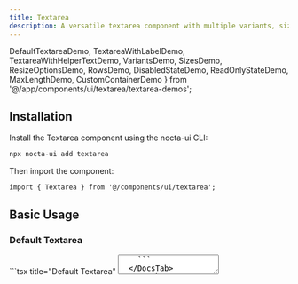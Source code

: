 ```yaml
---
title: Textarea
description: A versatile textarea component with multiple variants, sizes, resize options, and dark mode support
---
```


  DefaultTextareaDemo,
  TextareaWithLabelDemo,
  TextareaWithHelperTextDemo,
  VariantsDemo,
  SizesDemo,
  ResizeOptionsDemo,
  RowsDemo,
  DisabledStateDemo,
  ReadOnlyStateDemo,
  MaxLengthDemo,
  CustomContainerDemo
} from '@/app/components/ui/textarea/textarea-demos';

## Installation

Install the Textarea component using the nocta-ui CLI:

```bash title="Terminal"
npx nocta-ui add textarea
```

Then import the component:

```tsx title="Import"
import { Textarea } from '@/components/ui/textarea';
```

## Basic Usage

### Default Textarea

<DocsTabs defaultValue="preview">
  <DocsTab value="preview" title="Preview">
    <DefaultTextareaDemo />
  </DocsTab>
  <DocsTab value="code" title="Code">
    ```tsx title="Default Textarea"
    <Textarea placeholder="Enter your message..." />
    ```
  </DocsTab>
</DocsTabs>

### Textarea with Label

<DocsTabs defaultValue="preview">
  <DocsTab value="preview" title="Preview">
    <TextareaWithLabelDemo />
  </DocsTab>
  <DocsTab value="code" title="Code">
    ```tsx title="Textarea with Label"
    <Textarea 
      label="Message" 
      placeholder="Type your message here..."
    />
    ```
  </DocsTab>
</DocsTabs>

### Textarea with Helper Text

<DocsTabs defaultValue="preview">
  <DocsTab value="preview" title="Preview">
    <TextareaWithHelperTextDemo />
  </DocsTab>
  <DocsTab value="code" title="Code">
    ```tsx title="Textarea with Helper Text"
    <Textarea 
      label="Description" 
      placeholder="Describe your project..."
      helperText="Provide a detailed description of your project goals and requirements"
    />
    ```
  </DocsTab>
</DocsTabs>

## Variants

The Textarea component supports three variants: `default`, `error`, and `success`.

<DocsTabs defaultValue="preview">
  <DocsTab value="preview" title="Preview">
    <VariantsDemo />
  </DocsTab>
  <DocsTab value="code" title="Code">
    ```tsx title="Textarea Variants"
    <Textarea 
      label="Default Textarea"
      placeholder="Default variant"
      variant="default"
    />
    
    <Textarea 
      label="Error Textarea"
      placeholder="Error variant"
      variant="error"
      errorMessage="Description is required"
    />
    
    <Textarea 
      label="Success Textarea"
      placeholder="Success variant"
      variant="success"
      helperText="Description looks good!"
    />
    ```
  </DocsTab>
</DocsTabs>

## Sizes

Three size options are available: `sm`, `md`, and `lg`. The default size is `md`.

<DocsTabs defaultValue="preview">
  <DocsTab value="preview" title="Preview">
    <SizesDemo />
  </DocsTab>
  <DocsTab value="code" title="Code">
    ```tsx title="Textarea Sizes"
    <Textarea 
      label="Small Textarea"
      placeholder="Small size"
      size="sm"
      rows={3}
    />
    
    <Textarea 
      label="Medium Textarea"
      placeholder="Medium size"
      size="md"
      rows={4}
    />
    
    <Textarea 
      label="Large Textarea"
      placeholder="Large size"
      size="lg"
      rows={5}
    />
    ```
  </DocsTab>
</DocsTabs>

## Resize Options

Control how the textarea can be resized with the `resize` prop.

<DocsTabs defaultValue="preview">
  <DocsTab value="preview" title="Preview">
    <ResizeOptionsDemo />
  </DocsTab>
  <DocsTab value="code" title="Code">
    ```tsx title="Textarea Resize Options"
    <Textarea 
      label="No Resize"
      placeholder="This textarea cannot be resized"
      resize="none"
    />
    
    <Textarea 
      label="Vertical Resize Only"
      placeholder="This textarea can only be resized vertically"
      resize="vertical"
    />
    
    <Textarea 
      label="Horizontal Resize Only"
      placeholder="This textarea can only be resized horizontally"
      resize="horizontal"
    />
    
    <Textarea 
      label="Both Directions"
      placeholder="This textarea can be resized in both directions"
      resize="both"
    />
    ```
  </DocsTab>
</DocsTabs>

## Row Configuration

Adjust the initial height of the textarea using the `rows` prop.

<DocsTabs defaultValue="preview">
  <DocsTab value="preview" title="Preview">
    <RowsDemo />
  </DocsTab>
  <DocsTab value="code" title="Code">
    ```tsx title="Textarea Row Configuration"
    <Textarea 
      label="2 Rows"
      placeholder="Compact textarea with 2 rows"
      rows={2}
    />
    
    <Textarea 
      label="4 Rows (Default)"
      placeholder="Standard textarea with 4 rows"
      rows={4}
    />
    
    <Textarea 
      label="8 Rows"
      placeholder="Large textarea with 8 rows for longer content"
      rows={8}
    />
    ```
  </DocsTab>
</DocsTabs>

## Textarea States

### Disabled State

<DocsTabs defaultValue="preview">
  <DocsTab value="preview" title="Preview">
    <DisabledStateDemo />
  </DocsTab>
  <DocsTab value="code" title="Code">
    ```tsx title="Disabled Textarea State"
    <Textarea 
      label="Disabled Textarea"
      placeholder="This textarea is disabled"
      disabled
    />
    
    <Textarea 
      label="Disabled with Value"
      value="This content cannot be edited"
      disabled
      helperText="This field is disabled"
    />
    ```
  </DocsTab>
</DocsTabs>

### Read-only State

<DocsTabs defaultValue="preview">
  <DocsTab value="preview" title="Preview">
    <ReadOnlyStateDemo />
  </DocsTab>
  <DocsTab value="code" title="Code">
    ```tsx
    <Textarea 
      label="Read Only Textarea"
      value="This content is read-only and cannot be modified."
      readOnly
      helperText="This field is read-only"
    />
    ```
  </DocsTab>
</DocsTabs>

### Character Limit

<DocsTabs defaultValue="preview">
  <DocsTab value="preview" title="Preview">
    <MaxLengthDemo />
  </DocsTab>
  <DocsTab value="code" title="Code">
    ```tsx
    <Textarea 
      label="Limited Character Count"
      placeholder="Type your bio (max 250 characters)..."
      maxLength={250}
      helperText="Maximum 250 characters allowed"
    />
    ```
  </DocsTab>
</DocsTabs>

## Customization

### Custom Container

<DocsTabs defaultValue="preview">
  <DocsTab value="preview" title="Preview">
    <CustomContainerDemo />
  </DocsTab>
  <DocsTab value="code" title="Code">
    ```tsx
    <Textarea 
      containerClassName="max-w-md max-w-md flex flex-col items-center"
      label="Centered Textarea"
      placeholder="This textarea is centered with max width"
      helperText="Custom container styling applied"
    />
    ```
  </DocsTab>
</DocsTabs>

## API Reference

### Props

| Prop | Type | Default | Description |
|------|------|---------|-------------|
| `variant` | `'default' \| 'error' \| 'success'` | `'default'` | Visual variant of the textarea |
| `size` | `'sm' \| 'md' \| 'lg'` | `'md'` | Size of the textarea |
| `label` | `string` | `undefined` | Label text displayed above the textarea |
| `helperText` | `string` | `undefined` | Helper text displayed below the textarea |
| `errorMessage` | `string` | `undefined` | Error message (shown when variant is 'error') |
| `resize` | `'none' \| 'vertical' \| 'horizontal' \| 'both'` | `'vertical'` | Resize behavior of the textarea |
| `rows` | `number` | `4` | Initial number of visible text lines |
| `className` | `string` | `''` | Additional CSS classes for the textarea element |
| `containerClassName` | `string` | `''` | Additional CSS classes for the container |

All standard HTML textarea attributes are also supported through props spreading.

## Accessibility

- Proper label association using `htmlFor` and `id` attributes
- Support for `aria-describedby` when helper text is present
- Focus management with visible focus indicators
- Screen reader compatible error states
- Keyboard navigation support